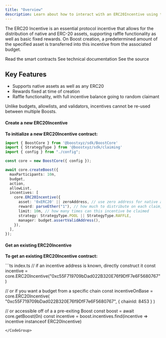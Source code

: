 ```yaml
---
title: "Overview"
description: Learn about how to interact with an ERC20Incentive using the SDK
---
```



The ERC20 Incentive is an essential protocol incentive that allows for the distribution of native and ERC-20 assets, supporting raffle functionality as well as basic fixed rewards. On Boost creation, a predetermined amount of the specified asset is transferred into this incentive from the associated budget.

<SDKDisclaimer />

<CardGroup cols={3}>
  <Card
    title="Smart Contract"
    icon="file-contract"
    href="https://github.com/boostxyz/boost-protocol/blob/main/packages/evm/contracts/incentives/ERC20Incentive.sol"
  >
      Read the smart contracts
  </Card>
  <Card
    title="Typedoc"
    icon="file-lines"
    href="https://sdk.boost.xyz/classes/ERC20Incentive.html"
  >
    See technical documentation
  </Card>
  <Card
    title="SDK Implementation"
    icon="file-code"
    href="https://github.com/boostxyz/boost-protocol/blob/main/packages/sdk/src/Incentives/ERC20Incentive.ts"
  >
    See the source
  </Card>
</CardGroup>

## Key Features

- Supports native assets as well as any ERC20
- Rewards fixed at time of creation
- Raffle functionality, with full incentive balance going to random claimant

<Info>
  Unlike budgets, allowlists, and validators, incentives cannot be re-used between multiple Boosts.
</Info>

#### Create a new ERC20Incentive

**To initialize a new ERC20Incentive contract:**

<CodeGroup>

  ```ts index.ts
  import { BoostCore } from '@boostxyz/sdk/BoostCore'
  import { StrategyType } from '@boostxyz/sdk/claiming'
  import { config } from "./config";

  const core = new BoostCore({ config });

  await core.createBoost({
    maxParticipants: 10n,
    budget,
    action,
    allowList,
    incentives: [
      core.ERC20Incentive({
        asset: '0xERC20' || zeroAddress, // use zero address for native assets
        reward: parseEther("1"), // how much to distribute on each claim, with the RAFFLE stratgy, the total reward is `parseEther("1") * limit`
        limit: 10n, // how many times can this incentive be claimed
        strategy: StrategyType.POOL || StrategyType.RAFFLE,
        manager: budget.assertValidAddress(),
      }),
    ],
  });
  ```

  <Config />
</CodeGroup>

#### Get an existing ERC20Incentive

**To get an existing ERC20Incentive contract:**

<CodeGroup>
```ts index.ts
// if an incentive address is known, directly construct it
const incentive = core.ERC20Incentive("0xc55F719709bDad022B320E76f9DfF7e6F5680767")

// or if you want a budget from a specific chain
const incentiveOnBase = core.ERC20Incentive(
  "0xc55F719709bDad022B320E76f9DfF7e6F5680767",
  { chainId: 8453 }
)

// or accessible off of a a pre-exiting Boost
const boost = await core.getBoost(0n)
const incentive = boost.incentives.find(incentive => incentive instanceof ERC20Incentive)
```
</CodeGroup>
